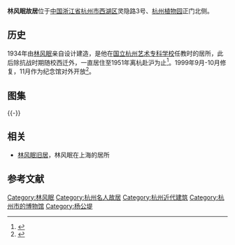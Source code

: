 {{文物保护单位
| 级别 = 市级
| 省名 = 浙江省
| 市/县名 = 杭州市
| 名称 = 林风眠旧居
| 图片 =
| 编号 = 3-2
| 分类 = 近现代重要史迹及代表性建筑
| 时代 = 民国
| 所在 = [[西湖区_(杭州)|西湖区]]灵隐路3号
| 登录 = 2000年7月
}} 
'''林风眠故居'''位于[[中国|中国]][[浙江省|浙江省]][[杭州市|杭州市]][[西湖区_(杭州)|西湖区]]灵隐路3号、[[杭州植物园|杭州植物园]]正门北侧。

==历史==
1934年由[[林风眠|林风眠]]亲自设计建造，是他在[[中国美术学院|国立杭州艺术专科学校]]任教时的居所，此后除抗战时期随校西迁外，一直居住至1951年离杭赴沪为止<ref>{{cite web|url=http://qjwb.zjol.com.cn/html/2013-09/01/content_2304781.htm?div=-1|title=《西湖春夏，掩于林风眠的画卷》|accessdate=2015-09-22|work=郑琳|publisher=钱江晚报|archive-date=2016-03-04|archive-url=https://web.archive.org/web/20160304201331/http://qjwb.zjol.com.cn/html/2013-09/01/content_2304781.htm?div=-1|dead-url=no}}</ref>。1999年9月-10月修复，11月作为纪念馆对外开放<ref>{{cite web|url=http://www.hangzhou.com.cn/20040101/ca425213.htm|title=《林风眠故居纪念馆》|accessdate=2015-09-22|work=|publisher=杭州网|archive-url=https://web.archive.org/web/20160304192434/http://www.hangzhou.com.cn/20040101/ca425213.htm#|archive-date=2016-03-04|dead-url=yes}}</ref>。

== 图集 ==
{{multiple image
| align  = left
| width = 240
| image1 = Former Residence of Lin Fengmian in Hangzhou 02 2015-06.JPG
| caption1 = 西南侧
| image2 = Former Residence of Lin Fengmian in Hangzhou 04 2015-06.JPG
| caption2 = 西北侧
| image3 = Former Residence of Lin Fengmian in Hangzhou 08 2015-06.JPG
| caption3 = 底层客厅
| image4 = Former Residence of Lin Fengmian in Hangzhou 11 2015-06.JPG
| caption4 = 顶层画室
}}
{{-}}

==相关==
*[[林风眠旧居|林风眠旧居]]，林风眠在上海的居所

== 参考文献 ==
{{reflist|2}}

{{commons category|Former Residence of Lin Fengmian in Hangzhou}}
[[Category:林风眠|Category:林风眠]]
[[Category:杭州名人故居|Category:杭州名人故居]]
[[Category:杭州近代建筑|Category:杭州近代建筑]]
[[Category:杭州市的博物馆|Category:杭州市的博物馆]]
[[Category:杨公堤|Category:杨公堤]]